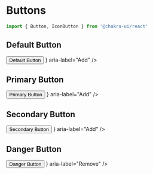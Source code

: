 
<Meta title="StyleGuide/Buttons" />

# Buttons

```jsx
import { Button, IconButton } from '@chakra-ui/react'
```

## Default Button

<Canvas>
  <Story name="Default">
    <ButtonGroup>
      <Button>Default Button</Button>
      <IconButton icon={<HiPlus />} aria-label="Add" />
    </ButtonGroup>
  </Story>
</Canvas>

## Primary Button

<Canvas>
  <Story name="Primary">
    <ButtonGroup>
      <Button variant="@primary">Primary Button</Button>
      <IconButton variant="@primary" icon={<HiPlus />} aria-label="Add" />
    </ButtonGroup>
  </Story>
</Canvas>

## Secondary Button

<Canvas>
  <Story name="Secondary">
    <ButtonGroup>
      <Button variant="@secondary">Secondary Button</Button>
      <IconButton variant="@secondary" icon={<HiPlus />} aria-label="Add" />
    </ButtonGroup>
  </Story>
</Canvas>

## Danger Button

<Canvas>
  <Story name="Danger">
    <ButtonGroup>
      <Button variant="@danger">Danger Button</Button>
      <IconButton variant="@danger" icon={<HiMinus />} aria-label="Remove" />
    </ButtonGroup>
  </Story>
</Canvas>
